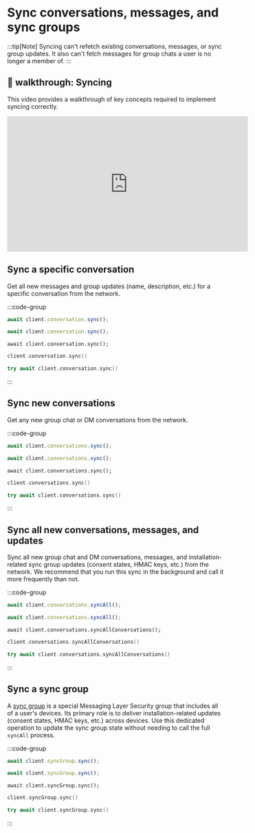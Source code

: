 # Sync conversations, messages, and sync groups

:::tip[Note]
Syncing can't refetch existing conversations, messages, or sync group updates. It also can't fetch messages for group chats a user is no longer a member of.
:::

## 🎥 walkthrough: Syncing

This video provides a walkthrough of key concepts required to implement syncing correctly.

<iframe width="560" height="315" src="https://www.youtube.com/embed/jl7P0onApxw?si=YNafIHebx9Kxycos" title="YouTube video player" frameBorder="0" allow="accelerometer; autoplay; clipboard-write; encrypted-media; gyroscope; picture-in-picture; web-share" referrerPolicy="strict-origin-when-cross-origin" allowFullScreen></iframe>

## Sync a specific conversation

Get all new messages and group updates (name, description, etc.) for a specific conversation from the network.

:::code-group

```js [Browser]
await client.conversation.sync();
```

```js [Node]
await client.conversation.sync();
```

```tsx [React Native]
await client.conversation.sync();
```

```kotlin [Kotlin]
client.conversation.sync()
```

```swift [Swift]
try await client.conversation.sync()
```

:::

## Sync new conversations

Get any new group chat or DM conversations from the network.

:::code-group

```js [Browser]
await client.conversations.sync();
```

```js [Node]
await client.conversations.sync();
```

```tsx [React Native]
await client.conversations.sync();
```

```kotlin [Kotlin]
client.conversations.sync()
```

```swift [Swift]
try await client.conversations.sync()
```

:::

## Sync all new conversations, messages, and updates

Sync all new group chat and DM conversations, messages, and installation-related sync group updates (consent states, HMAC keys, etc.) from the network. We recommend that you run this sync in the background and call it more frequently than not.

:::code-group

```js [Browser]
await client.conversations.syncAll();
```

```js [Node]
await client.conversations.syncAll();
```

```tsx [React Native]
await client.conversations.syncAllConversations();
```

```kotlin [Kotlin]
client.conversations.syncAllConversations()
```

```swift [Swift]
try await client.conversations.syncAllConversations()
```

:::

## Sync a sync group

A [sync group](/inboxes/history-sync#sync-group) is a special Messaging Layer Security group that includes all of a user's devices. Its primary role is to deliver installation-related updates (consent states, HMAC keys, etc.) across devices. Use this dedicated operation to update the sync group state without needing to call the full `syncAll` process.

:::code-group

```js [Browser]
await client.syncGroup.sync();
```

```js [Node]
await client.syncGroup.sync();
```

```tsx [React Native]
await client.syncGroup.sync();
```

```kotlin [Kotlin]
client.syncGroup.sync()
```

```swift [Swift]
try await client.syncGroup.sync()
```

:::
